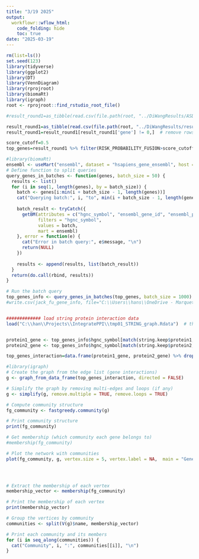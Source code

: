 ---
title: "3/19 2025"
output:
  workflowr::wflow_html:
    code_folding: hide
    toc: true
date: "2025-03-19"
---



```{r, message=F, warning=F}
rm(list=ls())
set.seed(123)
library(tidyverse)
library(ggplot2)
library(DT)
library(VennDiagram)
library(rprojroot)
library(biomaRt)
library(igraph)
root <- rprojroot::find_rstudio_root_file()
```



```{r, message=F, warning=F}
#result_round1=as_tibble(read.csv(file.path(root, "../DiWangResults/ASD_prediction_results/ASD_RISK_PREDICTION_round1.csv"))) # old results 

result_round1=as_tibble(read.csv(file.path(root, "../DiWangResults/results updated_20250303/ASD_RISK_PREDICTION round 1.csv")))
result_round1=result_round1[result_round1['gene'] != 0,]  # remove rows with gene=0
```


```{r, message=F, warning=F}
score_cutoff=0.5
top_genes=result_round1 %>% filter(RISK_PROBABILITY_FUSION>score_cutoff) %>% dplyr::select(gene_gencodeV33) %>% pull

#library(biomaRt)
ensembl <- useMart("ensembl", dataset = "hsapiens_gene_ensembl", host = "https://grch37.ensembl.org")
# Define function to split queries
query_genes_in_batches <- function(genes, batch_size = 50) {
  results <- list()
  for (i in seq(1, length(genes), by = batch_size)) {
    batch <- genes[i:min(i + batch_size - 1, length(genes))]
    cat("Querying batch:", i, "to", min(i + batch_size - 1, length(genes)), "\n")
    
    batch_result <- tryCatch({
      getBM(attributes = c("hgnc_symbol", "ensembl_gene_id", "ensembl_peptide_id"),
            filters = "hgnc_symbol",
            values = batch,
            mart = ensembl)
    }, error = function(e) {
      cat("Error in batch query:", e$message, "\n")
      return(NULL)
    })
    
    results <- append(results, list(batch_result))
  }
  return(do.call(rbind, results))
}

# Run the batch query
top_genes_info <- query_genes_in_batches(top_genes, batch_size = 1000)
#write.csv(jack_fu_gene_info, file="C:\\Users\\hans\\OneDrive - Marquette University\\AI_for_Autism\\jack_fu_gene_info.csv")


############# load string protein interaction data 
load("C:\\han\\Projects\\IntegratePPI\\tmp01_STRING_graph.Rdata")  # this is the protein interaction with score>400


protein1_gene <- top_genes_info$hgnc_symbol[match(string.keep$protein1, top_genes_info$ensembl_peptide_id)]
protein2_gene <- top_genes_info$hgnc_symbol[match(string.keep$protein2, top_genes_info$ensembl_peptide_id)]

top_genes_interaction=data.frame(protein1_gene, protein2_gene) %>% drop_na()  # string interactions for top genes 

#library(igraph)
# Create the graph from the edge list (gene interactions)
g <- graph_from_data_frame(top_genes_interaction, directed = FALSE)

# Simplify the graph by removing multi-edges and loops (if any)
g <- simplify(g, remove.multiple = TRUE, remove.loops = TRUE)

# Compute community structure
fg_community <- fastgreedy.community(g)

# Print community structure
print(fg_community)

# Get membership (which community each gene belongs to)
#membership(fg_community)

# Plot the network with communities
plot(fg_community, g, vertex.size = 5, vertex.label = NA,  main = "Gene module communities")

  


# Extract the membership of each vertex
membership_vector <- membership(fg_community)

# Print the membership of each vertex
print(membership_vector)

# Group the vertices by community
communities <- split(V(g)$name, membership_vector)

# Print each community and its members
for (i in seq_along(communities)) {
  cat("Community", i, ":", communities[[i]], "\n")
}
```